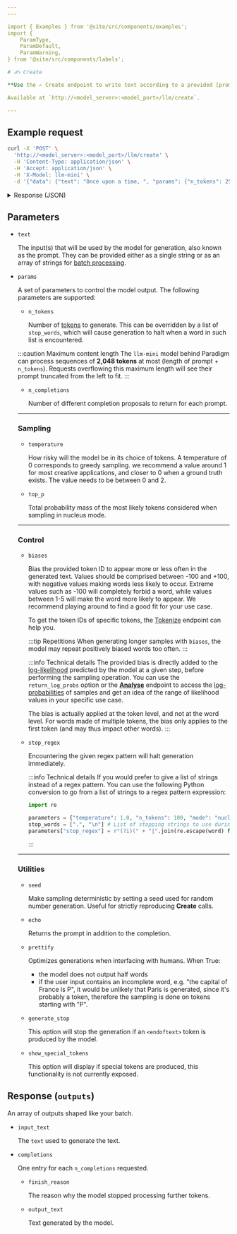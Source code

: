 ```yaml
---
---

import { Examples } from '@site/src/components/examples';
import {
    ParamType,
    ParamDefault,
    ParamWarning,
} from '@site/src/components/labels';

# ✍️ Create

**Use the ✍️ Create endpoint to write text according to a provided [prompt](/introduction/prompts)**.

Available at `http://<model_server>:<model_port>/llm/create`.

---
```


## Example request

```bash
curl -X 'POST' \
  'http://<model_server>:<model_port>/llm/create' \
  -H 'Content-Type: application/json' \
  -H 'Accept: application/json' \
  -H 'X-Model: llm-mini' \
  -d '{"data": {"text": "Once upon a time, ", "params": {"n_tokens": 25, "temperature": 1.0}}}'
```

<details>
<summary>Response (JSON)</summary>

```json
{
    "request_id": "c2307314-d944-4448-b9bd-be3f83911330",
    "origin": "create",
    "outputs": [
        {
            "input_text": "Once upon a time, ",
            "completions": [
                {
                    "finish_reason": "length",
                    "output_text": "in a little town on the Eastern coast of North Carolina, a family set out to build a brand based on values of "
                }]
        }]
}
```

</details>

## Parameters

-   `text` <ParamType type="string/array[string]" /> <ParamWarning warning="⚠️ required" />

    The input(s) that will be used by the model for generation, also known as the prompt. They can be provided either as a single string or as an array of strings for [batch processing](/api/specifications/requests#batching-requests).

-   `params` <ParamType type="object" /> <ParamDefault default="null" />

    A set of parameters to control the model output. The following parameters are supported:

    -   `n_tokens` <ParamType type="int" /> <ParamDefault default="20" />

        Number of [tokens](/introduction/tokens) to generate. This can be overridden by a list of `stop_words`, which will cause generation to halt when a word in such list is encountered.

    :::caution Maximum content length
    The `llm-mini` model behind Paradigm can process sequences of **2,048 tokens** at most (length of prompt + `n_tokens`). Requests overflowing this
    maximum length will see their prompt truncated from the left to fit.
    :::

    -   `n_completions` <ParamType type="int" /> <ParamDefault default="1" />

        Number of different completion proposals to return for each prompt.

    ---

    ### Sampling

    -   `temperature` <ParamType type="float" /> <ParamDefault default="1.0" /> <ParamWarning warning="⚠️ only in topk/nucleus mode" />

        How risky will the model be in its choice of tokens. A temperature of 0 corresponds to greedy sampling. we recommend a value around 1 for most creative applications, and closer to 0 when a ground truth exists. The value needs to be between 0 and 2.

    -   `top_p` <ParamType type="float" /> <ParamDefault default="0.9" /> <ParamWarning warning="⚠️ only in nucleus mode" />

        Total probability mass of the most likely tokens considered when sampling in nucleus mode.

    ---

    ### Control

    -   `biases` <ParamType type="map<int, float>" /> <ParamDefault default="null" />

        Bias the provided token ID to appear more or less often in the generated text.
        Values should be comprised between -100 and +100, with negative values making words less likely to occur. Extreme
        values such as -100 will completely forbid a word, while values between 1-5 will make the word more likely to appear.
        We recommend playing around to find a good fit for your use case.

        To get the token IDs of specific tokens, the [Tokenize](/api/endpoints/tokenize) endpoint can help you.

        :::tip Repetitions
        When generating longer samples with `biases`, the model may repeat positively biased words too often.
        :::

        :::info Technical details
        The provided bias is directly added to the [log-likelihood](/introduction/outputs) predicted by the model at a given step, before performing the sampling operation. You can use the `return_log_probs` option or the [**Analyse**](/api/endpoints/analyse) endpoint to access the [log-probabilities](/introduction/outputs) of samples and get an idea of the range of likelihood values in your specific use case.

        The bias is actually applied at the token level, and not at the word level. For words made of multiple tokens, the bias only applies to the first token (and may thus impact other words).
        :::

    -   `stop_regex` <ParamType type="re.Pattern" /> <ParamDefault default="null" />

        Encountering the given regex pattern will halt generation immediately.

        :::info Technical details
        If you would prefer to give a list of strings instead of a regex pattern.
        You can use the following Python conversion to go from a list of strings to a regex pattern expression:
        ```python
        import re

        parameters = {"temperature": 1.0, "n_tokens": 100, "mode": "nucleus"} # base parameters
        stop_words = [".", "\n"] # List of stopping strings to use during the generation
        parameters["stop_regex"] = r"(?i)(" + "|".join(re.escape(word) for word in stop_words) + ")" # stop_regex parameter added to the other parameters
        ```
        :::

    ---

    ### Utilities

    -   `seed` <ParamType type="int" /> <ParamDefault default="null" />

        Make sampling deterministic by setting a seed used for random number generation.
        Useful for strictly reproducing **Create** calls.
    
    - `echo` <ParamType type="bool" /> <ParamDefault default="False" />
    
       Returns the prompt in addition to the completion.
       
    - `prettify` <ParamType type="bool" /> <ParamDefault default="True" />
        
       Optimizes generations when interfacing with humans. When True: 
         - the model does not output half words
         - if the user input contains an incomplete word, e.g. "the capital of France is P", it would be unlikely that Paris is generated, since it's probably a token, therefore the sampling is done on tokens starting with "P".

    -   `generate_stop` <ParamType type="bool" /> <ParamDefault default="True" />

        This option will stop the generation if an `<endoftext>` token is produced by the model.

    -   `show_special_tokens` <ParamType type="bool" /> <ParamDefault default="False" />

        This option will display if special tokens are produced, this functionality is not currently exposed.

## Response (`outputs`)

An array of outputs shaped like your batch.

-   `input_text` <ParamType type="string" />

    The `text` used to generate the text.

-   `completions` <ParamType type="array[object]" />

    One entry for each `n_completions` requested.

    -   `finish_reason` <ParamType type="string" />

        The reason why the model stopped processing further tokens.

    -   `output_text` <ParamType type="string" />

        Text generated by the model.
